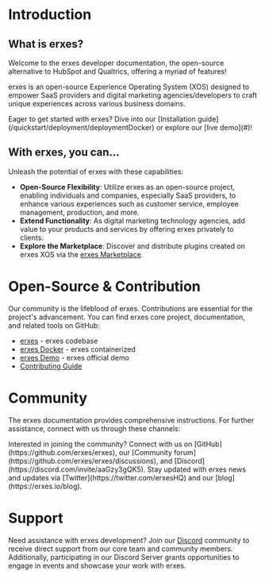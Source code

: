 
<HeroPattern />

# Introduction

## What is erxes?

Welcome to the erxes developer documentation, the open-source alternative to HubSpot and Qualtrics, offering a myriad of features!

erxes is an open-source Experience Operating System (XOS) designed to empower SaaS providers and digital marketing agencies/developers to craft unique experiences across various business domains.

<Note>
  Eager to get started with erxes? Dive into our [Installation guide](/quickstart/deployment/deploymentDocker) or explore our [live demo](#)!
</Note>

## With erxes, you can...

Unleash the potential of erxes with these capabilities:

- **Open-Source Flexibility**: Utilize erxes as an open-source project, enabling individuals and companies, especially SaaS providers, to enhance various experiences such as customer service, employee management, production, and more.
- **Extend Functionality**: As digital marketing technology agencies, add value to your products and services by offering erxes privately to clients.
- **Explore the Marketplace**: Discover and distribute plugins created on erxes XOS via the [erxes Marketplace](https://erxes.io/marketplace).

# Open-Source & Contribution

Our community is the lifeblood of erxes. Contributions are essential for the project's advancement. You can find erxes core project, documentation, and related tools on GitHub:

- [erxes](https://github.com/erxes/erxes) - erxes codebase
- [erxes Docker](/quickstart/groups/ubuntu) - erxes containerized
- [erxes Demo](#) - erxes official demo
- [Contributing Guide](/pagination)

# Community

The erxes documentation provides comprehensive instructions. For further assistance, connect with us through these channels:

<Note>
  Interested in joining the community? Connect with us on [GitHub](https://github.com/erxes/erxes), our [Community forum](https://github.com/erxes/erxes/discussions), and [Discord](https://discord.com/invite/aaGzy3gQK5). Stay updated with erxes news and updates via [Twitter](https://twitter.com/erxesHQ) and our [blog](https://erxes.io/blog).
</Note>

# Support

Need assistance with erxes development? Join our [Discord](https://discord.com/invite/aaGzy3gQK5) community to receive direct support from our core team and community members. Additionally, participating in our Discord Server grants opportunities to engage in events and showcase your work with erxes.